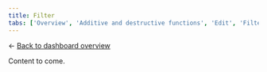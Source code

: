 ```yaml
---
title: Filter
tabs: ['Overview', 'Additive and destructive functions', 'Edit', 'Filter', 'Refresh', 'Bulk actions']
---
```


<- [Back to dashboard overview](https://pages.github.ibm.com/cdai-design/pal/patterns/dashboards/usage)

<PageDescription>

Content to come.

</PageDescription>
